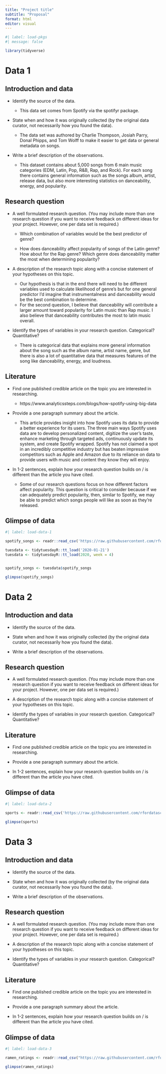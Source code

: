 ```yaml
---
title: "Project title"
subtitle: "Proposal"
format: html
editor: visual
---
```


```r
#| label: load-pkgs
#| message: false

library(tidyverse)
```

# Data 1

## Introduction and data

-   Identify the source of the data.

    -   This data set comes from Spotify via the spotifyr package.

-   State when and how it was originally collected (by the original data curator, not necessarily how you found the data).

    -   The data set was authored by Charlie Thompson, Josiah Parry, Donal Phipps, and Tom Wolff to make it easier to get data or general metadata on songs.

-   Write a brief description of the observations.

    -   This dataset contains about 5,000 songs from 6 main music categories (EDM, Latin, Pop, R&B, Rap, and Rock). For each song there contains general information such as the songs album, artist, release data, but also more interesting statistics on danceability, energy, and popularity.

## Research question

-   A well formulated research question. (You may include more than one research question if you want to receive feedback on different ideas for your project. However, one per data set is required.)

    -   Which combination of variables would be the best predictor of genre?

    -   How does danceability affect popularity of songs of the Latin genre? How about for the Rap genre? Which genre does danceability matter the most when determining popularity?

-   A description of the research topic along with a concise statement of your hypotheses on this topic.

    -   Our hypothesis is that in the end there will need to be different variables used to calculate likelihood of genre's but for one general predictor I'd imagine that instrumentalness and danceability would be the best combination to determine.
    -   For the second question, I believe that danceability will contribute a larger amount toward popularity for Latin music than Rap music. I also believe that danceability contributes the most to latin music overall.

-   Identify the types of variables in your research question. Categorical? Quantitative?

    -   There is categorical data that explains more general information about the song such as the album name, artist name, genre, but there is also a lot of quantitative data that measures features of the song like danceability, energy, and loudness.

## Literature

-   Find one published credible article on the topic you are interested in researching.

    -   https://www.analyticssteps.com/blogs/how-spotify-using-big-data

-   Provide a one paragraph summary about the article.

    -   This article provides insight into how Spotify uses its data to provide a better experience for its users. The three main ways Spotify uses data are to develop personalized content, digitize the user's taste, enhance marketing through targeted ads, continuously update its system, and create Spotify wrapped. Spotify has not claimed a spot in an incredibly competitive industry but has beaten impressive competitors such as Apple and Amazon due to its reliance on data to provide users with music and content they know they will enjoy.

-   In 1-2 sentences, explain how your research question builds on / is different than the article you have cited.

    -   Some of our research questions focus on how different factors affect popularity. This question is critical to consider because if we can adequately predict popularity, then, similar to Spotify, we may be able to predict which songs people will like as soon as they're released.

## Glimpse of data

```r
#| label: load-data-1

spotify_songs <- readr::read_csv('https://raw.githubusercontent.com/rfordatascience/tidytuesday/master/data/2020/2020-01-21/spotify_songs.csv')

tuesdata <- tidytuesdayR::tt_load('2020-01-21') 
tuesdata <- tidytuesdayR::tt_load(2020, week = 4)


spotify_songs <- tuesdata$spotify_songs

glimpse(spotify_songs)

```

# Data 2

## Introduction and data

-   Identify the source of the data.

-   State when and how it was originally collected (by the original data curator, not necessarily how you found the data).

-   Write a brief description of the observations.

## Research question

-   A well formulated research question. (You may include more than one research question if you want to receive feedback on different ideas for your project. However, one per data set is required.)

-   A description of the research topic along with a concise statement of your hypotheses on this topic.

-   Identify the types of variables in your research question. Categorical? Quantitative?

## Literature

-   Find one published credible article on the topic you are interested in researching.

-   Provide a one paragraph summary about the article.

-   In 1-2 sentences, explain how your research question builds on / is different than the article you have cited.

## Glimpse of data

```r
#| label: load-data-2

sports <- readr::read_csv('https://raw.githubusercontent.com/rfordatascience/tidytuesday/master/data/2022/2022-03-29/sports.csv')

glimpse(sports)
```

# Data 3

## Introduction and data

-   Identify the source of the data.

-   State when and how it was originally collected (by the original data curator, not necessarily how you found the data).

-   Write a brief description of the observations.

## Research question

-   A well formulated research question. (You may include more than one research question if you want to receive feedback on different ideas for your project. However, one per data set is required.)

-   A description of the research topic along with a concise statement of your hypotheses on this topic.

-   Identify the types of variables in your research question. Categorical? Quantitative?

## Literature

-   Find one published credible article on the topic you are interested in researching.

-   Provide a one paragraph summary about the article.

-   In 1-2 sentences, explain how your research question builds on / is different than the article you have cited.

## Glimpse of data

```r
#| label: load-data-3

ramen_ratings <- readr::read_csv("https://raw.githubusercontent.com/rfordatascience/tidytuesday/master/data/2019/2019-06-04/ramen_ratings.csv")

glimpse(ramen_ratings)
```
